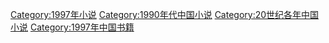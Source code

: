 [[Category:1997年小说|Category:1997年小说]]
[[Category:1990年代中国小说|Category:1990年代中国小说]]
[[Category:20世纪各年中国小说|Category:20世纪各年中国小说]]
[[Category:1997年中国书籍|Category:1997年中国书籍]]